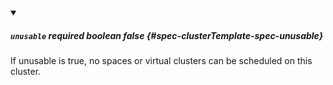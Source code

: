 
<details className="config-field" data-expandable="false" open>
<summary>

##### `unusable` <span className="config-field-required" data-required="false">required</span> <span className="config-field-type">boolean</span> <span className="config-field-default">false</span> <span className="config-field-enum"></span> {#spec-clusterTemplate-spec-unusable}

If unusable is true, no spaces or virtual clusters can be scheduled on this cluster.

</summary>



</details>
